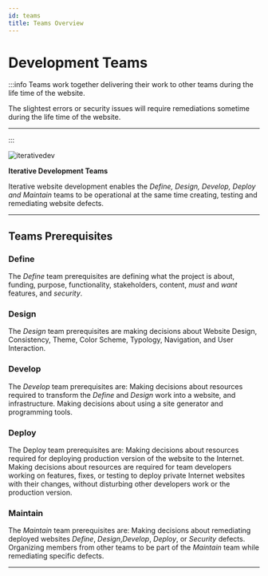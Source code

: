 ```yaml
---
id: teams
title: Teams Overview
---
```


# Development Teams

:::info
Teams work together delivering their work to other teams during the life time of the website.

The slightest errors or security issues will require remediations sometime during the life time of the website.

---

:::

<!--
<img src={/img/iterativedev.png} height={400} width={400} />
-->

![iterativedev](/img/iterativedev.png)

**Iterative Development Teams**

Iterative website development enables the _Define, Design, Develop, Deploy and Maintain_ teams to be operational at the same time creating, testing and remediating website defects.

---

## Teams Prerequisites

### Define

The *Define* team prerequisites are defining what the project is about, funding, purpose, functionality, stakeholders, content, *must* and *want* features, and *security*.

### Design

The *Design* team prerequisites are making decisions about Website Design, Consistency, Theme, Color Scheme, Typology, Navigation, and User Interaction.

### Develop

The *Develop* team prerequisites are:
Making decisions about resources required to transform the *Define* and *Design* work into a website, and infrastructure. 
Making decisions about using a site generator and programming tools.

### Deploy

The Deploy team prerequisites are: 
Making decisions about resources required for deploying production version of the website to the Internet.
Making decisions about resources are required for team developers working on features, fixes, or testing to deploy private Internet websites with their changes, without disturbing other developers work or the production version.

### Maintain

The *Maintain* team prerequisites are: 
Making decisions about remediating deployed websites *Define*, *Design*,*Develop*, *Deploy*, or *Security* defects.
Organizing members from other teams to be part of the *Maintain* team while remediating specific defects.

---
